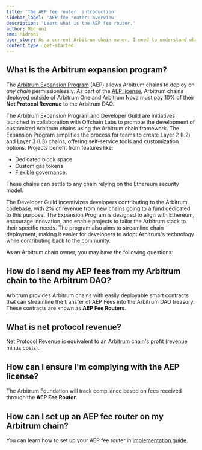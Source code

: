 ```yaml
---
title: 'The AEP fee router: introduction'
sidebar_label: 'AEP fee router: overview'
description: 'Learn what is the AEP fee router.'
author: Midroni
sme: Midroni
user_story: As a current Arbitrum chain owner, I need to understand what the AEP fee router is.
content_type: get-started
---
```



## What is the Arbitrum expansion program?

The [Arbitrum Expansion Program](https://forum.arbitrum.foundation/t/the-arbitrum-expansion-program-and-developer-guild/20722) (AEP) allows Arbitrum chains to deploy on _any chain_ permissionlessly. As part of the [AEP license](https://docs.arbitrum.foundation/aep/ArbitrumExpansionProgramTerms.pdf), Arbitrum chains deployed outside of Arbitrum One and Arbitrum Nova must pay 10% of their **Net Protocol Revenue** to the Arbitrum DAO.

The Arbitrum Expansion Program and Developer Guild are initiatives launched in collaboration with Offchain Labs to promote the development of customized Arbitrum chains using the Arbitrum chain framework. The Expansion Program simplifies the process for teams to create Layer 2 (L2) and Layer 3 (L3) chains, offering self-service tools and customization options.
Projects benefit from features like:

- Dedicated block space
- Custom gas tokens
- Flexible governance.

These chains can settle to any chain relying on the Ethereum security model.

The Developer Guild incentivizes developers contributing to the Arbitrum codebase, with 2% of revenue from new chains going to a fund dedicated to this purpose. The Expansion Program is designed to align with Ethereum, encourage innovation, and enable projects to tailor the Arbitrum stack to their specific needs. The program also aims to streamline chain deployment, making it easier for developers to adopt Arbitrum's technology while contributing back to the community.

As an Arbitrum chain owner, you may have the following questions:

## How do I send my AEP fees from my Arbitrum chain to the Arbitrum DAO?

Arbitrum provides Arbitrum chains with easily deployable smart contracts that can streamline the transfer of AEP Fees into the Arbitrum DAO treasury. These contracts are known as **AEP Fee Routers**.

## What is net protocol revenue?

Net Protocol Revenue is equivalent to an Arbitrum chain's profit (revenue minus costs).

## How can I ensure I'm complying with the AEP license?

The Arbitrum Foundation will track compliance based on fees received through the **AEP Fee Router**.

## How can I set up an AEP fee router on my Arbitrum chain?

You can learn how to set up your AEP fee router in [implementation guide](/launch-arbitrum-chain/02-configure-your-chain/advanced-configurations/03-aep-fee-router/02-set-up-aep-fee-router.mdx).

<ImageZoom src="/img/orbit-aep-scenario-1.svg" alt="AEP scenario 1" className="img-400px" />

<ImageZoom src="/img/orbit-aep-scenario-2.svg" alt="AEP scenario 2" className="img-400px" />

<ImageZoom src="/img/orbit-aep-scenario-3.svg" alt="AEP scenario 3" className="img-400px" />

<ImageZoom src="/img/orbit-aep-scenario-4.svg" alt="AEP scenario 4" className="img-400px" />
